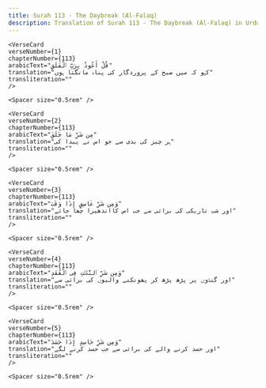 ```yaml
---
title: Surah 113 - The Daybreak (Al-Falaq)  
description: Translation of Surah 113 - The Daybreak (Al-Falaq) in Urdu
---
```







    <VerseCard 
    verseNumber={1}
    chapterNumber={113}
    arabicText="قُلْ أَعُوذُ بِرَبِّ ٱلْفَلَقِ"
    translation="کہو کہ میں صبح کے پروردگار کی پناہ مانگتا ہوں"
    transliteration=""
    />

    <Spacer size="0.5rem" />
                
    <VerseCard 
    verseNumber={2}
    chapterNumber={113}
    arabicText="مِن شَرِّ مَا خَلَقَ"
    translation="ہر چیز کی بدی سے جو اس نے پیدا کی"
    transliteration=""
    />

    <Spacer size="0.5rem" />
                
    <VerseCard 
    verseNumber={3}
    chapterNumber={113}
    arabicText="وَمِن شَرِّ غَاسِقٍ إِذَا وَقَبَ"
    translation="اور شب تاریکی کی برائی سے جب اس کااندھیرا چھا جائے"
    transliteration=""
    />

    <Spacer size="0.5rem" />
                
    <VerseCard 
    verseNumber={4}
    chapterNumber={113}
    arabicText="وَمِن شَرِّ ٱلنَّفَّٰثَٰتِ فِى ٱلْعُقَدِ"
    translation="اور گنڈوں پر پڑھ پڑھ کر پھونکنے والیوں کی برائی سے"
    transliteration=""
    />

    <Spacer size="0.5rem" />
                
    <VerseCard 
    verseNumber={5}
    chapterNumber={113}
    arabicText="وَمِن شَرِّ حَاسِدٍ إِذَا حَسَدَ"
    translation="اور حسد کرنے والے کی برائی سے جب حسد کرنے لگے"
    transliteration=""
    />

    <Spacer size="0.5rem" />
                